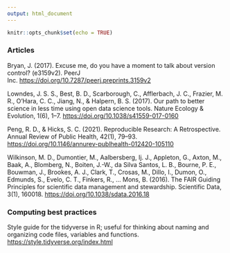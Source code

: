 ```yaml
---
output: html_document
---
```


```r
knitr::opts_chunk$set(echo = TRUE)
```

### Articles

Bryan, J. (2017). Excuse me, do you have a moment to talk about version control? (e3159v2). PeerJ Inc. <https://doi.org/10.7287/peerj.preprints.3159v2>  

Lowndes, J. S. S., Best, B. D., Scarborough, C., Afflerbach, J. C., Frazier, M. R., O’Hara, C. C., Jiang, N., & Halpern, B. S. (2017). Our path to better science in less time using open data science tools. Nature Ecology & Evolution, 1(6), 1–7. <https://doi.org/10.1038/s41559-017-0160>  

Peng, R. D., & Hicks, S. C. (2021). Reproducible Research: A Retrospective. Annual Review of Public Health, 42(1), 79–93. <https://doi.org/10.1146/annurev-publhealth-012420-105110>  

Wilkinson, M. D., Dumontier, M., Aalbersberg, Ij. J., Appleton, G., Axton, M., Baak, A., Blomberg, N., Boiten, J.-W., da Silva Santos, L. B., Bourne, P. E., Bouwman, J., Brookes, A. J., Clark, T., Crosas, M., Dillo, I., Dumon, O., Edmunds, S., Evelo, C. T., Finkers, R., … Mons, B. (2016). The FAIR Guiding Principles for scientific data management and stewardship. Scientific Data, 3(1), 160018. <https://doi.org/10.1038/sdata.2016.18>  

### Computing best practices

Style guide for the tidyverse in R; useful for thinking about naming and organizing code files, variables and functions.  <https://style.tidyverse.org/index.html>  

